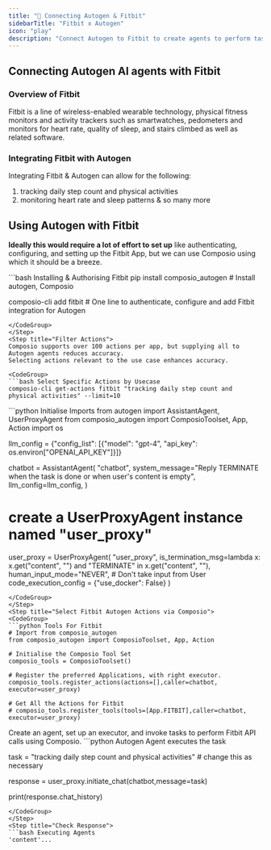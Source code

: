```yaml
---
title: "🚀 Connecting Autogen & Fitbit"
sidebarTitle: "Fitbit x Autogen"
icon: "play"
description: "Connect Autogen to Fitbit to create agents to perform tasks using natural language"
---
```


## Connecting Autogen AI agents with Fitbit

### Overview of Fitbit

Fitbit is a line of wireless-enabled wearable technology, physical fitness monitors and activity trackers such as smartwatches, pedometers and monitors for heart rate, quality of sleep, and stairs climbed as well as related software.

### Integrating Fitbit with Autogen

Integrating Fitbit & Autogen can allow for the following:

1. tracking daily step count and physical activities
2. monitoring heart rate and sleep patterns
& so many more

## Using Autogen with Fitbit

<Steps>
<Step title="Setting Up the Environment">

**Ideally this would require a lot of effort to set up** like authenticating, configuring, and setting up the Fitbit App, but we can use Composio using which it should be a breeze.

<CodeGroup>
```bash Installing & Authorising Fitbit
pip install composio_autogen # Install autogen, Composio 

composio-cli add fitbit # One line to authenticate, configure and add Fitbit integration for Autogen
```
</CodeGroup>
</Step>
<Step title="Filter Actions">
Composio supports over 100 actions per app, but supplying all to Autogen agents reduces accuracy.
Selecting actions relevant to the use case enhances accuracy.

<CodeGroup>
```bash Select Specific Actions by Usecase
composio-cli get-actions fitbit "tracking daily step count and physical activities" --limit=10
```
</CodeGroup>

</Step>
<Step title="Import Base Packages">

<CodeGroup>
```python Initialise Imports
from autogen import AssistantAgent, UserProxyAgent
from composio_autogen import ComposioToolset, App, Action
import os

llm_config = {"config_list": [{"model": "gpt-4", "api_key": os.environ["OPENAI_API_KEY"]}]}

chatbot = AssistantAgent(
    "chatbot",
    system_message="Reply TERMINATE when the task is done or when user's content is empty",
    llm_config=llm_config,
)

# create a UserProxyAgent instance named "user_proxy"
user_proxy = UserProxyAgent(
    "user_proxy",
    is_termination_msg=lambda x: x.get("content", "") and "TERMINATE" in x.get("content", ""),
    human_input_mode="NEVER", # Don't take input from User
    code_execution_config = {"use_docker": False}
)
```
</CodeGroup>
</Step>
<Step title="Select Fitbit Autogen Actions via Composio">
<CodeGroup>
```python Tools For Fitbit
# Import from composio_autogen
from composio_autogen import ComposioToolset, App, Action

# Initialise the Composio Tool Set
composio_tools = ComposioToolset()

# Register the preferred Applications, with right executor. 
composio_tools.register_actions(actions=[],caller=chatbot, executor=user_proxy)

# Get All the Actions for Fitbit
# composio_tools.register_tools(tools=[App.FITBIT],caller=chatbot, executor=user_proxy) 
```
</CodeGroup>
</Step>
<Step title="Execute the Agent">
Create an agent, set up an executor, and invoke tasks to perform Fitbit API calls using Composio. 
<CodeGroup>
```python Autogen Agent executes the task

task = "tracking daily step count and physical activities" # change this as necessary

response = user_proxy.initiate_chat(chatbot,message=task)

print(response.chat_history)
```
</CodeGroup>
</Step>
<Step title="Check Response">
```bash Executing Agents
'content'...
```
</Step>
</Steps>

